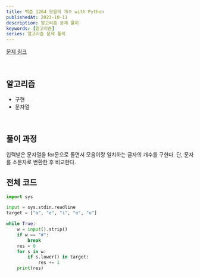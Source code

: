 ```yaml
---
title: 백준 1264 모음의 개수 with Python
publishedAt: 2023-10-11
description: 알고리즘 문제 풀이
keywords: [알고리즘]
series: 알고리즘 문제 풀이
---
```


[문제 링크](https://www.acmicpc.net/problem/1264)

<br />

## 알고리즘

- 구현
- 문자열

<br />

## 풀이 과정

입력받은 문자열을 for문으로 돌면서 모음이랑 일치하는 글자의 개수를 구한다.
단, 문자를 소문자로 변환한 후 비교한다.

## 전체 코드

```python
import sys

input = sys.stdin.readline
target = ["a", "e", "i", "o", "u"]

while True:
    w = input().strip()
    if w == "#":
        break
    res = 0
    for s in w:
        if s.lower() in target:
            res += 1
    print(res)
```

